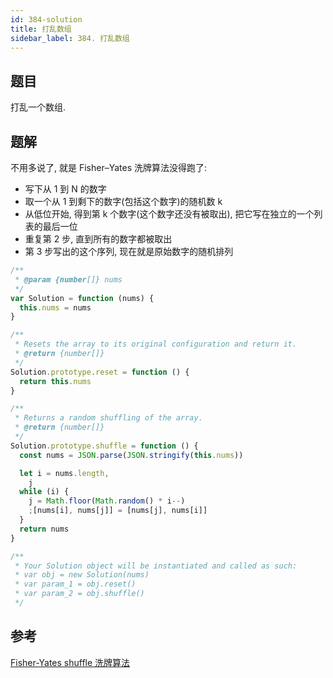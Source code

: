 ```yaml
---
id: 384-solution
title: 打乱数组
sidebar_label: 384. 打乱数组
---
```


## 题目

打乱一个数组.

## 题解

不用多说了, 就是 Fisher–Yates 洗牌算法没得跑了:

- 写下从 1 到 N 的数字
- 取一个从 1 到剩下的数字(包括这个数字)的随机数 k
- 从低位开始, 得到第 k 个数字(这个数字还没有被取出), 把它写在独立的一个列表的最后一位
- 重复第 2 步, 直到所有的数字都被取出
- 第 3 步写出的这个序列, 现在就是原始数字的随机排列

```ts
/**
 * @param {number[]} nums
 */
var Solution = function (nums) {
  this.nums = nums
}

/**
 * Resets the array to its original configuration and return it.
 * @return {number[]}
 */
Solution.prototype.reset = function () {
  return this.nums
}

/**
 * Returns a random shuffling of the array.
 * @return {number[]}
 */
Solution.prototype.shuffle = function () {
  const nums = JSON.parse(JSON.stringify(this.nums))

  let i = nums.length,
    j
  while (i) {
    j = Math.floor(Math.random() * i--)
    ;[nums[i], nums[j]] = [nums[j], nums[i]]
  }
  return nums
}

/**
 * Your Solution object will be instantiated and called as such:
 * var obj = new Solution(nums)
 * var param_1 = obj.reset()
 * var param_2 = obj.shuffle()
 */
```

## 参考

[Fisher-Yates shuffle 洗牌算法](https://gaohaoyang.github.io/2016/10/16/shuffle-algorithm/)
